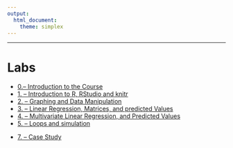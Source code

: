 ---
output: 
  html_document:  
    theme: simplex
---
***
# Labs


<ul class="fa-ul">
<li><i class="fa-li fa fa-flask"></i><a target="_blank" href=./Labs/lab0/lab0.html>0.-- Introduction to the Course</a>
<li><i class="fa-li fa fa-flask"></i><a target="_blank" href=./Labs/lab1/lab1.html>1. -- Introduction to R, RStudio and knitr </a>
<li><i class="fa-li fa fa-flask"></i><a target="_blank" href=./Labs/lab2/lab2.html>2. -- Graphing and Data Manipulation </a>
<li><i class="fa-li fa fa-flask"></i><a target="_blank" href=./Labs/lab3/lab3.html>3. -- Linear Regression, Matrices, and predicted Values </a>
<li><i class="fa-li fa fa-flask"></i><a target="_blank" href=./Labs/lab4/lab4.html>4. -- Multivariate Linear Regression, and Predicted Values </a>
<li><i class="fa-li fa fa-flask"></i><a target="_blank" href=./Labs/lab5/lab5.html>5. -- Loops and simulation </a>
<!--
<li><i class="fa-li fa fa-flask"></i><a target="_blank" href=./Labs/lab6/BinaryModelsAndDataWrangling.R>6. -- Binary Models
and Data Wrangling </a>
-->
<li><i class="fa-li fa fa-flask"></i><a target="_blank" href=https://github.com/GarciaRios/govt_6029/tree/master/Labs/lab7>7. -- Case Study </a>

</ul>



